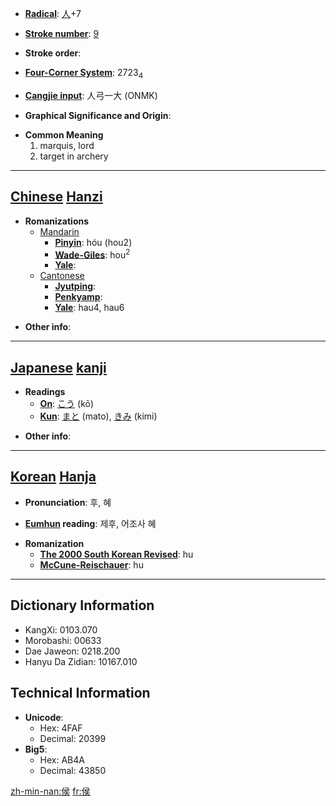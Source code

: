 * '''[[Wiktionary:Chinese radical index| Radical]]''': [[Wiktionary:Chinese radical index 人|人]]+7

* '''[[Wiktionary:Chinese total strokes index|Stroke number]]''': [[Wiktionary:Chinese total strokes index 9|9]]

* '''Stroke order''': 

* '''[[Wiktionary:Chinese four corner index|Four-Corner System]]''': 2723<sub>4</sub>

* '''[[Wiktionary:Chinese Cangjie index|Cangjie input]]''': 人弓一大 (ONMK)

* '''Graphical Significance and Origin''': 

* '''Common Meaning'''
*#marquis, lord
*# target in archery


----

== [[Chinese]] [[Hanzi]] ==

* '''Romanizations'''
** [[Mandarin]]
*** '''[[Pinyin]]''': hóu (hou2)
*** '''[[Wade-Giles]]''': hou<sup>2</sup>
*** '''[[Yale]]''': 
**[[Cantonese]]
***'''[[Jyutping]]''':
***'''[[Penkyamp]]''': 
***'''[[Yale]]''': hau4, hau6

* '''Other info''': 

----

== [[Japanese]] [[kanji]] ==

* '''Readings'''
** '''[[On]]''': [[こう]] (kō)
** '''[[Kun]]''': [[まと]] (mato), [[きみ]] (kimi)

* '''Other info''':  

----

== [[Korean]] [[Hanja]] ==

* '''Pronunciation''': 후, 혜

* '''[[Eumhun]] reading''': 제후, 어조사 혜

* '''Romanization'''
** '''[[The 2000 South Korean Revised Romanization|The 2000 South Korean Revised]]''': hu
** '''[[McCune-Reischauer]]''': hu

----

== Dictionary Information ==

* KangXi: 0103.070
* Morobashi: 00633
* Dae Jaweon: 0218.200
* Hanyu Da Zidian: 10167.010

== Technical Information ==

* '''Unicode''':
** Hex: 4FAF
** Decimal: 20399
* '''Big5''':
** Hex: AB4A
** Decimal: 43850

[[zh-min-nan:侯]]
[[fr:侯]]